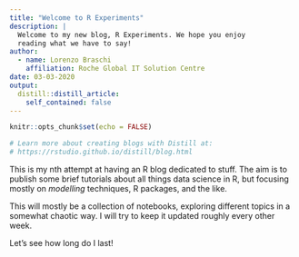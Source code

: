 ```yaml
---
title: "Welcome to R Experiments"
description: |
  Welcome to my new blog, R Experiments. We hope you enjoy 
  reading what we have to say!
author:
  - name: Lorenzo Braschi
    affiliation: Roche Global IT Solution Centre
date: 03-03-2020
output:
  distill::distill_article:
    self_contained: false
---
```


```r
knitr::opts_chunk$set(echo = FALSE)

# Learn more about creating blogs with Distill at:
# https://rstudio.github.io/distill/blog.html

```

This is my nth attempt at having an R blog dedicated to stuff. The aim is to publish some brief tutorials about all things data science in R, but focusing mostly on _modelling_ techniques, R packages, and the like. 

This will mostly be a collection of notebooks, exploring different topics in a somewhat chaotic way. I will try to keep it updated roughly every other week. 

Let's see how long do I last! 
